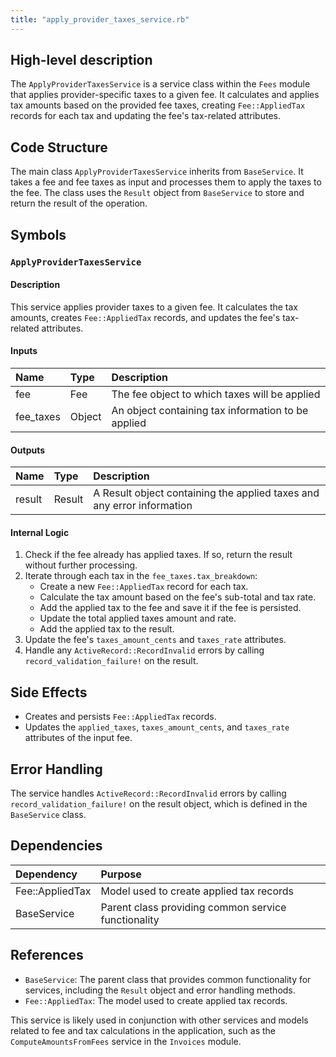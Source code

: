 ```yaml
---
title: "apply_provider_taxes_service.rb"
---
```


## High-level description
The `ApplyProviderTaxesService` is a service class within the `Fees` module that applies provider-specific taxes to a given fee. It calculates and applies tax amounts based on the provided fee taxes, creating `Fee::AppliedTax` records for each tax and updating the fee's tax-related attributes.

## Code Structure
The main class `ApplyProviderTaxesService` inherits from `BaseService`. It takes a fee and fee taxes as input and processes them to apply the taxes to the fee. The class uses the `Result` object from `BaseService` to store and return the result of the operation.

## Symbols

### `ApplyProviderTaxesService`
#### Description
This service applies provider taxes to a given fee. It calculates the tax amounts, creates `Fee::AppliedTax` records, and updates the fee's tax-related attributes.

#### Inputs
| Name | Type | Description |
|:-----|:-----|:------------|
| fee | Fee | The fee object to which taxes will be applied |
| fee_taxes | Object | An object containing tax information to be applied |

#### Outputs
| Name | Type | Description |
|:-----|:-----|:------------|
| result | Result | A Result object containing the applied taxes and any error information |

#### Internal Logic
1. Check if the fee already has applied taxes. If so, return the result without further processing.
2. Iterate through each tax in the `fee_taxes.tax_breakdown`:
   - Create a new `Fee::AppliedTax` record for each tax.
   - Calculate the tax amount based on the fee's sub-total and tax rate.
   - Add the applied tax to the fee and save it if the fee is persisted.
   - Update the total applied taxes amount and rate.
   - Add the applied tax to the result.
3. Update the fee's `taxes_amount_cents` and `taxes_rate` attributes.
4. Handle any `ActiveRecord::RecordInvalid` errors by calling `record_validation_failure!` on the result.

## Side Effects
- Creates and persists `Fee::AppliedTax` records.
- Updates the `applied_taxes`, `taxes_amount_cents`, and `taxes_rate` attributes of the input fee.

## Error Handling
The service handles `ActiveRecord::RecordInvalid` errors by calling `record_validation_failure!` on the result object, which is defined in the `BaseService` class.

## Dependencies
| Dependency | Purpose |
|:-----------|:--------|
| Fee::AppliedTax | Model used to create applied tax records |
| BaseService | Parent class providing common service functionality |

## References
- `BaseService`: The parent class that provides common functionality for services, including the `Result` object and error handling methods.
- `Fee::AppliedTax`: The model used to create applied tax records.

This service is likely used in conjunction with other services and models related to fee and tax calculations in the application, such as the `ComputeAmountsFromFees` service in the `Invoices` module.